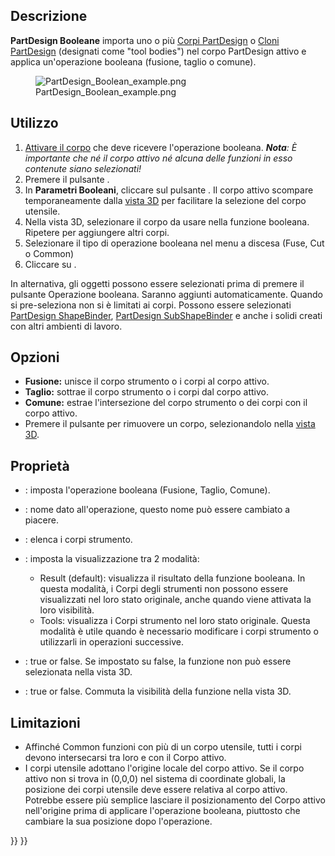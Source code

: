 <languages/>

{{Docnav/it
|[[PartDesign_SubtractiveWedge/it|Cuneo sottrattivo]]
|[[PartDesign_Fillet/it|Raccordo]]
|[[PartDesign_Workbench/it|PartDesign]]
|IconL=PartDesign_SubtractiveWedge.svg
|IconR=PartDesign_Fillet.svg
|IconC=Workbench_PartDesign.svg
}}

{{GuiCommand/it
|Name=PartDesign Boolean
|Name/it=Operazione booleana
|MenuLocation=Part Design → Operazione booleana
|Workbenches=[[PartDesign_Workbench/it|PartDesign]]
|Version=0.17
}}

<span id="Description"></span>
==Descrizione==

'''PartDesign Booleane''' importa uno o più [[PartDesign_Body|Corpi PartDesign]] o [[PartDesign_Clone|Cloni PartDesign]] (designati come "tool bodies") nel corpo PartDesign attivo e applica un'operazione booleana (fusione, taglio o comune).

[[File:PartDesign_Boolean_example.png|none]]

{{Caption|A sinistra il corpo attivo (A) con i corpi utensile (B) e (C); a destra il risultato dopo un taglio booleano.}}

<span id="Usage"></span>
==Utilizzo==

<div class="mw-translate-fuzzy">
# [[PartDesign_Body/it#Stato_attivo|Attivare il corpo]] che deve ricevere l'operazione booleana. '''''Nota''': È importante che né il corpo attivo né alcuna delle funzioni in esso contenute siano selezionati!''
# Premere il pulsante {{Button|[[Image:PartDesign_Boolean.svg|16px]] [[PartDesign_Boolean/it|Operazione booleana]]}}.
# In '''Parametri Booleani''', cliccare sul pulsante {{Button|Aggiungi corpo}}. Il corpo attivo scompare temporaneamente dalla [[3D_view/it|vista 3D]] per facilitare la selezione del corpo utensile.
# Nella vista 3D, selezionare il corpo da usare nella funzione booleana. Ripetere per aggiungere altri corpi.
# Selezionare il tipo di operazione booleana nel menu a discesa (Fuse, Cut o Common)
# Cliccare su {{Button|OK}}.
</div>

In alternativa, gli oggetti possono essere selezionati prima di premere il pulsante Operazione booleana. Saranno aggiunti automaticamente. Quando si pre-seleziona non si è limitati ai corpi. Possono essere selezionati [[PartDesign_ShapeBinder/it|PartDesign ShapeBinder]], [[PartDesign_SubShapeBinder/it|PartDesign SubShapeBinder]] e anche i solidi creati con altri ambienti di lavoro.

<span id="Options"></span>
== Opzioni ==

* '''Fusione:''' unisce il corpo strumento o i corpi al corpo attivo.
* '''Taglio:''' sottrae il corpo strumento o i corpi dal corpo attivo.
* '''Comune:''' estrae l'intersezione del corpo strumento o dei corpi con il corpo attivo.
* Premere il pulsante {{Button|Rimuovi corpo}} per rimuovere un corpo, selezionandolo nella [[3D_view/it|vista 3D]].

<span id="Properties"></span>
== Proprietà ==

* {{PropertyData|Type}}: imposta l'operazione booleana (Fusione, Taglio, Comune).
* {{PropertyData|Label}}: nome dato all'operazione, questo nome può essere cambiato a piacere.
* {{PropertyData|Group}}: elenca i corpi strumento.
* {{PropertyView|Display}}: imposta la visualizzazione tra 2 modalità:
** Result (default): visualizza il risultato della funzione booleana. In questa modalità, i Corpi degli strumenti non possono essere visualizzati nel loro stato originale, anche quando viene attivata la loro visibilità.
** Tools: visualizza i Corpi strumento nel loro stato originale. Questa modalità è utile quando è necessario modificare i corpi strumento o utilizzarli in operazioni successive.
* {{PropertyView|Selectable}}: true or false. Se impostato su false, la funzione non può essere selezionata nella vista 3D.
* {{PropertyView|Visibility}}: true or false. Commuta la visibilità della funzione nella vista 3D.

<span id="Limitations"></span>
==Limitazioni==

* Affinché Common funzioni con più di un corpo utensile, tutti i corpi devono intersecarsi tra loro e con il Corpo attivo.
* I corpi utensile adottano l'origine locale del corpo attivo. Se il corpo attivo non si trova in (0,0,0) nel sistema di coordinate globali, la posizione dei corpi utensile deve essere relativa al corpo attivo. Potrebbe essere più semplice lasciare il posizionamento del Corpo attivo nell'origine prima di applicare l'operazione booleana, piuttosto che cambiare la sua posizione dopo l'operazione.


{{Docnav/it
|[[PartDesign_SubtractiveWedge/it|Cuneo sottrattivo]]
|[[PartDesign_Fillet/it|Raccordo]]
|[[PartDesign_Workbench/it|PartDesign]]
|IconL=PartDesign_SubtractiveWedge.svg
|IconR=PartDesign_Fillet.svg
|IconC=Workbench_PartDesign.svg
}}

{{PartDesign Tools navi{{#translation:}}}}
{{Userdocnavi{{#translation:}}}}